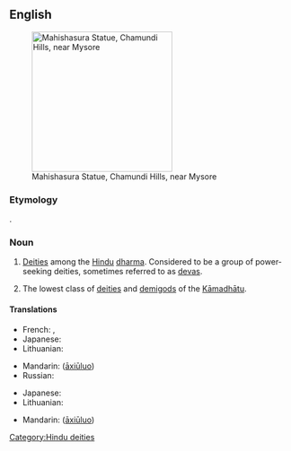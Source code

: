 {{wikipedia}}
==English==
[[Image:Mahishaasura.jpg|thumb|250px| Mahishasura Statue, Chamundi Hills, near Mysore]]

===Etymology===
{{etyl|sa}} {{term|sc=Deva|असुर|tr=ásura|lang=sa}}.

===Noun===
{{en-noun}}

# {{Hinduism}} [[deity|Deities]] among the [[Hindu]] [[dharma]]. Considered to be a group of power-seeking deities, sometimes referred to as [[deva]]s.
# {{Buddhism}} The lowest class of [[deity|deities]] and [[demigod]]s of the [[Kāmadhātu]].

====Translations====
{{trans-top|Asura in Hinduism}}
* French: {{t|fr|açoura}},  {{t-|fr|asura}}
* Japanese: {{t|ja|アスラ|tr=asura|sc=Jpan}}
* Lithuanian: {{t-|lt|Asura|f|xs=Lithuanian}}
{{trans-mid}}
* Mandarin: {{zh-ts|阿修羅|阿修罗}} ([[āxiūluo]])
* Russian: {{t|ru|асура|tr=asura|sc=Cyrl}}
{{trans-bottom}}

{{trans-top|Asura in Buddhism}}
* Japanese: {{t-|ja|阿修羅|tr=[[あしゅら]], [[ashura]]|sc=Jpan}}
* Lithuanian: {{t-|lt|Asura|f|xs=Lithuanian}}
{{trans-mid}}
* Mandarin: {{zh-ts|阿修羅|阿修罗}} ([[āxiūluo]])
{{trans-bottom}}

{{anagrams:en/aarsu}}
[[Category:Hindu deities]]